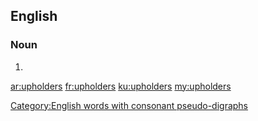 ==English==

===Noun===
{{head|en}}

# {{plural of|upholder}}

[[Category:English words with consonant pseudo-digraphs]]

[[ar:upholders]]
[[fr:upholders]]
[[ku:upholders]]
[[my:upholders]]